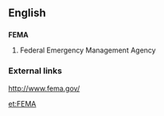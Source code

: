 ==English==
==={{acronym}}===
'''FEMA'''

#Federal Emergency Management Agency

===External links===
http://www.fema.gov/

[[et:FEMA]]
